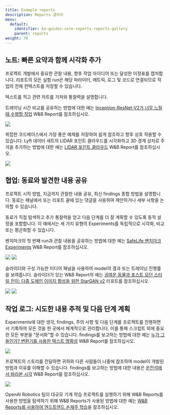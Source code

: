 ---
title: Example reports
description: Reports 갤러리
menu:
  default:
    identifier: ko-guides-core-reports-reports-gallery
    parent: reports
weight: 70
---

## 노트: 빠른 요약과 함께 시각화 추가

프로젝트 개발에서 중요한 관찰 내용, 향후 작업 아이디어 또는 달성한 이정표를 캡처합니다. 리포트의 모든 실험 run은 해당 파라미터, 메트릭, 로그 및 코드로 연결되므로 작업의 전체 컨텍스트를 저장할 수 있습니다.

텍스트를 적고 관련 차트를 가져와 통찰력을 설명합니다.

트레이닝 시간 비교를 공유하는 방법에 대한 예는 [Inception-ResNet-V2가 너무 느릴 때 수행할 작업](https://wandb.ai/stacey/estuary/reports/When-Inception-ResNet-V2-is-too-slow--Vmlldzo3MDcxMA) W&B Report를 참조하십시오.

<Frame>
    <img src="/images/reports/notes_add_quick_summary.png" max-width="90%"  />
</Frame>

복잡한 코드베이스에서 가장 좋은 예제를 저장하여 쉽게 참조하고 향후 상호 작용할 수 있습니다. Lyft 데이터 세트의 LIDAR 포인트 클라우드를 시각화하고 3D 경계 상자로 주석을 추가하는 방법에 대한 예는 [LIDAR 포인트 클라우드](https://wandb.ai/stacey/lyft/reports/LIDAR-Point-Clouds-of-Driving-Scenes--Vmlldzo2MzA5Mg) W&B Report를 참조하십시오.

<Frame>
    <img src="/images/reports/notes_add_quick_summary_save_best_examples.png" max-width="90%"  />
</Frame>

## 협업: 동료와 발견한 내용 공유

프로젝트 시작 방법, 지금까지 관찰한 내용 공유, 최신 findings 종합 방법을 설명합니다. 동료는 패널에서 또는 리포트 끝에 있는 댓글을 사용하여 제안하거나 세부 사항을 논의할 수 있습니다.

동료가 직접 탐색하고 추가 통찰력을 얻고 다음 단계를 더 잘 계획할 수 있도록 동적 설정을 포함합니다. 이 예에서는 세 가지 유형의 Experiments를 독립적으로 시각화, 비교 또는 평균화할 수 있습니다.

벤치마크의 첫 번째 run과 관찰 내용을 공유하는 방법에 대한 예는 [SafeLife 벤치마크 Experiments](https://wandb.ai/stacey/saferlife/reports/SafeLife-Benchmark-Experiments--Vmlldzo0NjE4MzM) W&B Report를 참조하십시오.

<Frame>
    <img src="/images/reports/intro_collaborate1.png"  />
</Frame>

<Frame>
    <img src="/images/reports/intro_collaborate2.png"  />
</Frame>

슬라이더와 구성 가능한 미디어 패널을 사용하여 model의 결과 또는 트레이닝 진행률을 보여줍니다. 슬라이더가 있는 W&B Report의 예는 [귀여운 동물과 포스트 모던 스타일 전이: 다중 도메인 이미지 합성을 위한 StarGAN v2](https://wandb.ai/stacey/stargan/reports/Cute-Animals-and-Post-Modern-Style-Transfer-StarGAN-v2-for-Multi-Domain-Image-Synthesis---VmlldzoxNzcwODQ) 리포트를 참조하십시오.

<Frame>
    <img src="/images/reports/intro_collaborate3.png"  />
</Frame>

<Frame>
    <img src="/images/reports/intro_collaborate4.png"  />
</Frame>

## 작업 로그: 시도한 내용 추적 및 다음 단계 계획

Experiments에 대한 생각, findings, 주의 사항 및 다음 단계를 프로젝트를 진행하면서 기록하여 모든 것을 한 곳에서 체계적으로 관리합니다. 이를 통해 스크립트 외에 중요한 모든 부분을 "문서화"할 수 있습니다. findings를 보고하는 방법에 대한 예는 [누가 그들인가? 변환기를 사용한 텍스트 명확성](https://wandb.ai/stacey/winograd/reports/Who-is-Them-Text-Disambiguation-with-Transformers--VmlldzoxMDU1NTc) W&B Report를 참조하십시오.

<Frame>
    <img src="/images/reports/intro_work_log_1.png"  />
</Frame>

프로젝트의 스토리를 전달하면 귀하와 다른 사람들이 나중에 참조하여 model이 개발된 방법과 이유를 이해할 수 있습니다. findings를 보고하는 방법에 대한 내용은 [운전석에서 바라본 시각](https://wandb.ai/stacey/deep-drive/reports/The-View-from-the-Driver-s-Seat--Vmlldzo1MTg5NQ) W&B Report를 참조하십시오.

<Frame>
    <img src="/images/reports/intro_work_log_2.png"  />
</Frame>

OpenAI Robotics 팀이 대규모 기계 학습 프로젝트를 실행하기 위해 W&B Reports를 사용한 방법을 탐색하기 위해 W&B Reports가 사용된 방법에 대한 예는 [W&B Reports를 사용하여 엔드투엔드 손재주 학습](https://bit.ly/wandb-learning-dexterity)을 참조하십시오.
